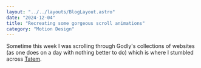 ```yaml
---
layout: "../../layouts/BlogLayout.astro"
date: "2024-12-04"
title: "Recreating some gorgeous scroll animations"
category: "Motion Design"
---
```


Sometime this week I was scrolling through Godly's collections of websites
(as one does on a day with nothing better to do) which is where I stumbled
across [Tatem](https://tatem.com).
